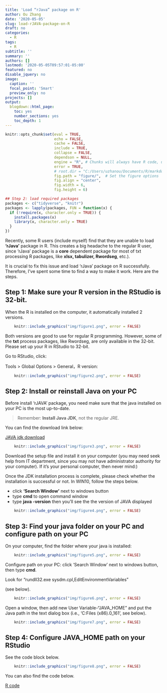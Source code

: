 ```yaml
---
title: 'Load “rJava” package on R'
author: Ou Zhang
date: '2020-05-05'
slug: load-rJAVA-package-on-R
draft: no
categories: 
  - R
tags:
  - R
subtitle: ''
summary: ''
authors: []
lastmod: '2020-05-05T09:57:01-05:00'
featured: no
disable_jquery: no
image:
  caption: ''
  focal_point: 'Smart'
  preview_only: no
projects: []
output:
  blogdown::html_page:
    toc: yes
    number_sections: yes
    toc_depth: 1
---
```


```r
knitr::opts_chunk$set(eval = TRUE, 
                      echo = FALSE, 
                      cache = FALSE,
                      include = TRUE,
                      collapse = FALSE,
                      dependson = NULL,
                      engine = "R", # Chunks will always have R code, unless noted
                      error = TRUE,
                      # root.dir = "C:/Users/uzhanou/Documents/R/markdown/Serena/",
                      fig.path = "figure/",  # Set the figure options
                      fig.align = "center", 
                      fig.width = 6,
                      fig.height = 6)
```

```r
## Step 2: load required packages 
packages <- c("tidyverse", "knitr")
packages <- lapply(packages, FUN = function(x) {
  if (!require(x, character.only = TRUE)) {
    install.packages(x)
    library(x, character.only = TRUE)
  }  
})

```

Recently, some R users (include myself) find that they are unable to load **‘rJava’** package in R. This creates a big headache to the regular R user, since ‘rJava’ package is a **core** dependent package for most of txt processing R packages, like **xlsx, tabulizer, Rwordseg**, etc.).  

It is crucial to fix this issue and load ‘rJava’ package on R successfully. Therefore, I’ve spent some time to find a way to make it work. Here are the steps. 

## Step 1: Make sure your R version in the RStudio is 32-bit. 

When the R is installed on the computer, it automatically installed 2 versions.

```r

    knitr::include_graphics("img/figure1.png", error = FALSE)

```

Both versions are good to use for regular R programming. However, some of the **txt** process packages, like Rwordseg, are only available in the 32-bit. Please set up your R in RStudio to 32-bit. 

Go to RStudio, click: 

Tools > Global Options > General，R version:

```r

    knitr::include_graphics("img/figure2.png", error = FALSE)

```
## Step 2: Install or reinstall Java on your PC 

Before install 'rJAVA' package, you need make sure that the java installed on your PC is the most up-to-date. 

> Remember: **Install Java JDK**, not the regular JRE.

You can find the download link below: 

[JAVA jdk download](http://www.oracle.com/technetwork/java/javase/downloads/jdk8-downloads-2133151.html)

```r

    knitr::include_graphics("img/figure3.png", error = FALSE)

```
Download the setup file and install it on your computer (you may need seek help from IT department, since you may not have administrator authority for your computer). If it's your personal computer, then never mind:)

Once the JDK installation process is complete, please check whether the installation is successful or not. In WIN10, follow the steps below.

  * click **‘Search Window’** next to windows button
  * type **cmd** to open command window
  * type **java -version** then you'll see the the version of JAVA displayed

```r

    knitr::include_graphics("img/figure4.png", error = FALSE)

``` 
  
## Step 3: Find your java folder on your PC and configure path on your PC

On your computer, find the folder where your java is installed:  

```r

    knitr::include_graphics("img/figure5.png", error = FALSE)

``` 

Configure path on your PC: 
click ‘Search Window’ next to windows button, then type **cmd**.

Look for "rundll32.exe sysdm.cpl,EditEnvironmentVariables"

(see below).

```r

    knitr::include_graphics("img/figure6.png", error = FALSE)

``` 

Open a window, then add new User Variable-“JAVA_HOME” and put the Java path in the text dialog box (i.e., ‘C:\Program Files (x86)\Java\jdk1.8.0_161\jre’, see below).


```r

    knitr::include_graphics("img/figure7.png", error = FALSE)

``` 
## Step 4: Configure JAVA_HOME path on your RStudio  

See the code block below.


```r

    knitr::include_graphics("img/figure8.png", error = FALSE)

``` 

You can also find the code below.

[R code](../../R_code/Configure_JAVA_environment_for_rJava_package.R)
